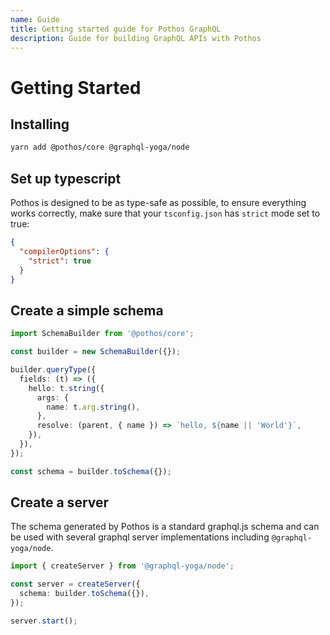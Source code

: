 ```yaml
---
name: Guide
title: Getting started guide for Pothos GraphQL
description: Guide for building GraphQL APIs with Pothos
---
```





# Getting Started

## Installing

```bash
yarn add @pothos/core @graphql-yoga/node
```

## Set up typescript

Pothos is designed to be as type-safe as possible, to ensure everything works correctly, make sure
that your `tsconfig.json` has `strict` mode set to true:

```json
{
  "compilerOptions": {
    "strict": true
  }
}
```

## Create a simple schema

```typescript
import SchemaBuilder from '@pothos/core';

const builder = new SchemaBuilder({});

builder.queryType({
  fields: (t) => ({
    hello: t.string({
      args: {
        name: t.arg.string(),
      },
      resolve: (parent, { name }) => `hello, ${name || 'World'}`,
    }),
  }),
});

const schema = builder.toSchema({});
```

## Create a server

The schema generated by Pothos is a standard graphql.js schema and can be used with several graphql
server implementations including `@graphql-yoga/node`.

```typescript
import { createServer } from '@graphql-yoga/node';

const server = createServer({
  schema: builder.toSchema({}),
});

server.start();
```
